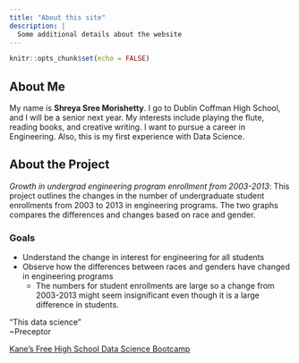 ```yaml
---
title: "About this site"
description: |
  Some additional details about the website
---
```


```r
knitr::opts_chunk$set(echo = FALSE)
```


## About Me
My name is **Shreya Sree Morishetty**. I go to Dublin Coffman High School, and I will be a senior next year. My interests include playing the flute, reading books, and creative writing. I want to pursue a career in Engineering. Also, this is my first experience with Data Science. 

## About the Project
*Growth in undergrad engineering program enrollment from 2003-2013*: This project outlines the changes in the number of undergraduate student enrollments from 2003 to 2013 in engineering programs. The two graphs compares the differences and changes based on race and gender.

### Goals
* Understand the change in interest for engineering for all students
* Observe how the differences between races and genders have changed in engineering programs
  + The numbers for student enrollments are large so a change from 2003-2013 might seem insignificant even though it is a large difference in students.
  
"This data science"  
~Preceptor

[Kane's Free High School Data Science Bootcamp](https://bootcamp.davidkane.info/)